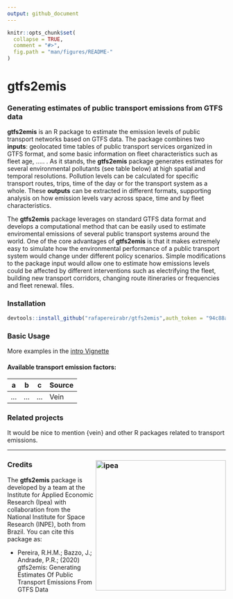 ```yaml
---
output: github_document
---
```


```r
knitr::opts_chunk$set(
  collapse = TRUE,
  comment = "#>",
  fig.path = "man/figures/README-"
)
```

# gtfs2emis

### Generating estimates of public transport emissions from GTFS data

**gtfs2emis** is an R package to estimate the emission levels of public transport networks based on GTFS data. The package combines two **inputs**: geolocated time tables of public transport services organized in GTFS format, and some basic information on fleet characteristics such as fleet age, ..... . As it stands, the **gtfs2emis** package generates estimates for several environmental pollutants (see table below) at high spatial and temporal resolutions. Pollution levels can be calculated for specific transport routes, trips, time of the day or for the transport system as a whole. These **outputs** can be extracted in different formats, supporting analysis on how emission levels vary across space, time and by fleet characteristics.

The **gtfs2emis** package leverages on standard GTFS data format and develops a computational method that can be easily used to estimate enviromental emissions of several public transport systems around the world. One of the core advantages of **gtfs2emis** is that it makes extremely easy to simulate how the environmental performance of a public transport system would change under different policy scenarios. Simple modifications to the package input would allow one to estimate how emissions levels could be affected by different interventions such as electrifying the fleet, building new transport corridors, changing route itineraries or frequencies and fleet renewal.
files.

### Installation

```r
devtools::install_github("rafapereirabr/gtfs2emis",auth_token = "94c88a642a2f62fce15e4c05cc0b6ead55ff5851")
```

### Basic Usage

More examples in the [intro Vignette](https://cran.r-project.org)

#### Available transport emission factors:


| a   |  b  |  c  | Source |
|-----|-----|-----|-----|
| ... | ... | ... | Vein   |


### **Related projects**

It would be nice to mention {vein} and other R packages related to transport emissions.


-----

### Credits <img align="right" src="man/figures/ipea_logo.png" alt="ipea" width="300">

The **gtfs2emis** package is developed by a team at the Institute for Applied Economic Research (Ipea) with collaboration from the National Institute for Space Research (INPE), both from Brazil. You can cite this package as:

* Pereira, R.H.M.; Bazzo, J.; Andrade, P.R.; (2020) gtfs2emis: Generating Estimates Of Public Transport Emissions From GTFS Data
